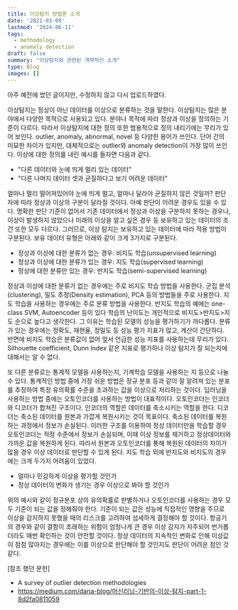 ```yaml
---
title: 이상탐지 방법론 소개
date: '2021-03-09'
lastmod: '2024-06-11'
tags:
  - methodology
  - anomaly detection
draft: false
summary: "이상탐지와 관련된 개략적인 소개"
type: Blog
images: []
---
```


아주 예전에 썼던 글이지만, 수정하지 않고 다시 업로드하였다.

이상탐지는 정상이 아닌 데이터를 이상으로 분류하는 것을 말한다. 이상탐지는 많은 분야에서 다양한 목적으로 사용되고 있다. 
분야나 목적에 따라 정상과 이상을 정의하는 기준이 다르다. 따라서 이상탐지에 대한 정의 또한 범용적으로 정의 내리기에는 무리가 있어 보인다. 
outlier, anomaly, abnormal, novel 등 다양한 용어가 쓰인다. 단어 간의 미묘한 차이가 있지만, 대체적으로는 outlier와 anomaly detection이 가장 많이 쓰인다. 
이상에 대한 정의를 내린 예시를 들자면 다음과 같다.

- "다른 데이터와 눈에 띄게 멀리 있는 데이터"
- "다른 나머지 데이터 셋과 균질하다고 보기 어려운 데이터"

얼마나 멀리 떨어져있어야 눈에 띄게 멀고, 얼마나 달라야 균질하지 않은 것일까?
판단자에 따라 정상과 이상의 구분이 달라질 것이다. 아예 판단이 어려운 경우도 있을 수 있다.
명확한 판단 기준이 없어서 기존 데이터에서 정상과 이상을 구분하지 못하는 경우나, 
이상이 발생하지 않았으나 미래의 이상을 알고 싶은 경우 등 보유하고 있는 데이터의 조건 또한 모두 다르다. 
그러므로, 이상 탐지는 보유하고 있는 데이터에 따라 적용 방법이 구분된다. 보유 데이터 유형은 아래와 같이 크게 3가지로 구분된다.

- 정상과 이상에 대한 분류가 없는 경우: 비지도 학습(unsupervised learning)
- 정상과 이상에 대한 분류가 있는 경우: 지도 학습(supervised learning)
- 정상에 대한 분류만 있는 경우: 반지도 학습(semi-supervised learning)

정상과 이상에 대한 분류가 없는 경우에는 주로 비지도 학습 방법을 사용한다. 
군집 분석(clustering), 밀도 추정(Density estimation), PCA 등의 방법들을 주로 사용한다. 
지도 학습을 사용하는 경우에는 주로 분류 방법을 사용한다.
반지도 학습의 예에는 one-class SVM, Autoencoder 등이 있다
학습의 난이도는 개인적으로 비지도>반지도>지도 순으로 높다고 생각한다.
그 이유는 학습된 모델의 성능을 평가하기가 까다롭다. 분류가 있는 경우에는 정확도, 재현율, 정밀도 등 성능 평가 지표가 많고, 계산이 간단하다.
반면에 비지도 학습은 분류값이 없어 앞서 언급한 성능 지표를 사용하는데 무리가 있다.
Silhouette coefficient, Dunn Index 같은 지표로 평가하나 이상 탐지가 잘 되는지에 대해서는 알 수 없다.

또 다른 분류로는 통계적 모델을 사용하는지, 기계학습 모델을 사용하는 지 등으로 나눌 수 있다.
통계적인 방법 중에 가장 쉬운 방법은 정규 분포 등과 같이 잘 알려져 있는 분포를 추정하여 특정 유의확률 수준을 초과하는 값을 이상으로 처리하는 것이다.
딥러닝을 사용하는 방법 중에는 오토인코더를 사용하는 방법이 대표적이다.
오토인코더는 인코더와 디코더가 합쳐진 구조이다.
인코더의 역할은 데이터를 축소시키는 역할을 한다.
디코더는 축소된 데이터를 원본과 가깝게 복원시키는 것이 목표이다.
축소된 데이터를 복원하는 과정에서 정보가 손실된다.
이러한 구조를 이용하여 정상 데이터만을 학습할 경우 오토인코더는 적정 수준에서 정보가 손실되며, 이때 이상 정보를 제거하고 정상데이터와 가까운 값을 복원하게 된다.
따라서 원본과 오토인코더를 통해 복원된 데이터의 차이가 많을 경우 이상 데이터로 판단할 수 있게 된다.
지도 학습 외에 반지도와 비지도의 경우에는 크게 두가지 어려움이 있었다.

- 얼마나 민감하게 이상을 평가할 것인가
- 정상 데이터의 변화가 생기는 경우 이상으로 봐야 할 것인가

위의 예시와 같이 정규분포 상의 유의확률로 판별하거나 오토인코더를 사용하는 경우 모두 기준이 되는 값을 정해줘야 한다.
기준이 되는 값은 성능에 직접적인 영향을 주므로 이상을 감지하지 못했을 때의 리스크를 고려하여 섬세하게 결정해야 할 것이다.
항공기의 경우와 같이 결함이 초래하는 위험이 엄청나게 큰 경우 이상 감지가 자주되어 번거롭더라도 매번 확인하는 것이 안전할 것이다.
정상 데이터의 지속적인 변화로 인해 이상값이 점점 많아지는 경우에는 이를 이상으로 판단해야 할 것인지도 판단이 어려운 점인 것 같다. 

[참조 했던 문헌]
- A survey of outlier detection methodologies
- https://medium.com/daria-blog/머신러닝-기반의-이상-탐지-part-1-8d2fa0811059
